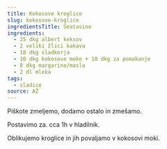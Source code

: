 ```yaml
---
title: Kokosove kroglice
slug: kokosove-kroglice
ingredientsTitle: Seatavine
ingredients:
  - 25 dkg albert keksov
  - 2 veliki žlici kakava
  - 18 dkg sladkorja
  - 10 dkg kokosove moke + 10 dkg za pomakanje
  - 8 dkg margarine/masla
  - 2 dl mleka
tags:
  - sladice
source: AŽ
---
```


Piškote zmeljemo, dodamo ostalo in zmešamo.

Postavimo za. cca 1h v hladilnik.

Oblikujemo kroglice in jih povaljamo v kokosovi moki.
